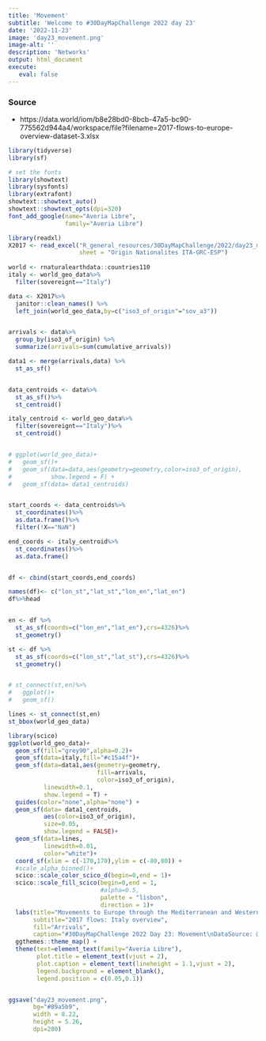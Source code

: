 ```yaml
---
title: 'Movement'
subtitle: 'Welcome to #30DayMapChallenge 2022 day 23'
date: '2022-11-23'
image: 'day23_movement.png'
image-alt: ''
description: 'Networks'
output: html_document
execute: 
   eval: false
---
```




### Source

- https://data.world/iom/b8e28bd0-8bcb-47a5-bc90-775562d944a4/workspace/file?filename=2017-flows-to-europe-overview-dataset-3.xlsx

```r

library(tidyverse)
library(sf)

# set the fonts
library(showtext)
library(sysfonts)
library(extrafont)
showtext::showtext_auto()
showtext::showtext_opts(dpi=320)
font_add_google(name="Averia Libre",
                family="Averia Libre")

library(readxl)
X2017 <- read_excel("R_general_resources/30DayMapChallenge/2022/day23_movement/data/2017-flows-to-europe-overview-dataset-3.xlsx", 
                    sheet = "Origin Nationalites ITA-GRC-ESP")                 
                    
world <- rnaturalearthdata::countries110                    
italy <- world_geo_data%>%
  filter(sovereignt=="Italy")

data <- X2017%>%
  janitor::clean_names() %>%
  left_join(world_geo_data,by=c("iso3_of_origin"="sov_a3"))


arrivals <- data%>%
  group_by(iso3_of_origin) %>%
  summarize(arrivals=sum(cumulative_arrivals))

data1 <- merge(arrivals,data) %>%
  st_as_sf()


data_centroids <- data%>%
  st_as_sf()%>%
  st_centroid()

italy_centroid <- world_geo_data%>%
  filter(sovereignt=="Italy")%>%
  st_centroid()


# ggplot(world_geo_data)+
#   geom_sf()+
#   geom_sf(data=data,aes(geometry=geometry,color=iso3_of_origin),
#           show.legend = F) +
#   geom_sf(data= data1_centroids)


start_coords <- data_centroids%>%
  st_coordinates()%>%
  as.data.frame()%>%
  filter(!X=="NaN")

end_coords <- italy_centroid%>%
  st_coordinates()%>%
  as.data.frame()


df <- cbind(start_coords,end_coords)

names(df)<- c("lon_st","lat_st","lon_en","lat_en")
df%>%head  


en <- df %>%
  st_as_sf(coords=c("lon_en","lat_en"),crs=4326)%>%
  st_geometry()

st <- df %>%
  st_as_sf(coords=c("lon_st","lat_st"),crs=4326)%>%
  st_geometry()


# st_connect(st,en)%>%
#   ggplot()+
#   geom_sf()

lines <- st_connect(st,en)
st_bbox(world_geo_data)

library(scico)
ggplot(world_geo_data)+
  geom_sf(fill="grey90",alpha=0.2)+
  geom_sf(data=italy,fill="#c15a4f")+
  geom_sf(data=data1,aes(geometry=geometry,
                         fill=arrivals,
                         color=iso3_of_origin),
          linewidth=0.1,
          show.legend = T) +
  guides(color="none",alpha="none") +
  geom_sf(data= data1_centroids,
          aes(color=iso3_of_origin),
          size=0.05,
          show.legend = FALSE)+
  geom_sf(data=lines,
          linewidth=0.01,
          color="white")+
  coord_sf(xlim = c(-170,170),ylim = c(-80,80)) +
  #scale_alpha_binned()+
  scico::scale_color_scico_d(begin=0,end = 1)+
  scico::scale_fill_scico(begin=0,end = 1,
                          #alpha=0.5,
                          palette = "lisbon",
                          direction = 1)+
  labs(title="Movements to Europe through the Mediterranean and Western Balkans migration routes",
       subtitle="2017 flows: Italy overview",
       fill="Arrivals",
       caption="#30DayMapChallenge 2022 Day 23: Movement\nDataSource: @humdata | Map: Federica Gazzelloni (@fgazzelloni)")+
  ggthemes::theme_map() +
  theme(text=element_text(family="Averia Libre"),
        plot.title = element_text(vjust = 2),
        plot.caption = element_text(lineheight = 1.1,vjust = 2),
        legend.background = element_blank(),
        legend.position = c(0.05,0.1))


ggsave("day23_movement.png",
       bg="#89a5b9",
       width = 8.22,
       height = 5.26,
       dpi=280)

```
